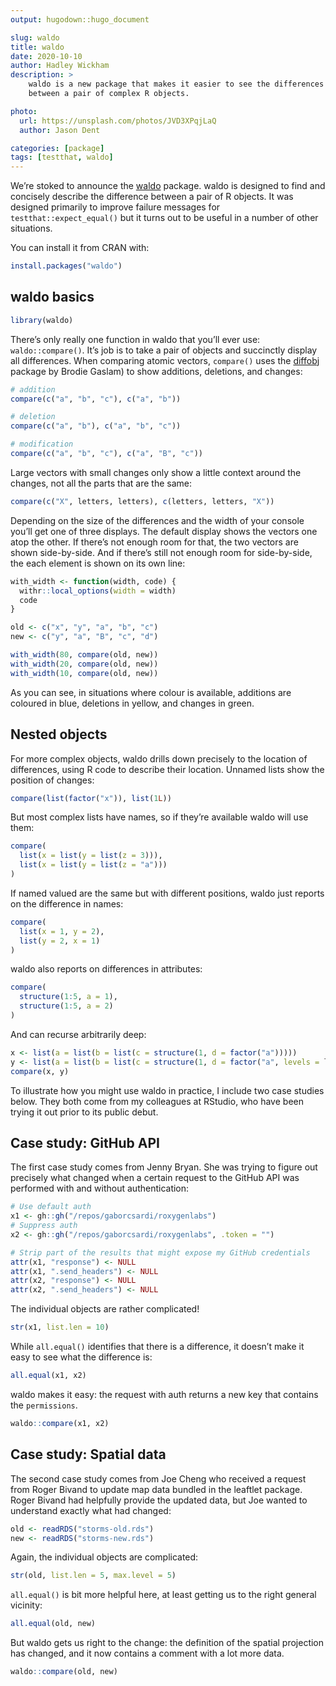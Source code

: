 ```yaml
---
output: hugodown::hugo_document

slug: waldo
title: waldo
date: 2020-10-10
author: Hadley Wickham
description: >
    waldo is a new package that makes it easier to see the differences
    between a pair of complex R objects.

photo:
  url: https://unsplash.com/photos/JVD3XPqjLaQ
  author: Jason Dent

categories: [package] 
tags: [testthat, waldo]
---
```


We're stoked to announce the [waldo](http://waldo.r-lib.org/) package. waldo is designed to find and concisely describe the difference between a pair of R objects. It was designed primarily to improve failure messages for `testthat::expect_equal()` but it turns out to be useful in a number of other situations.

You can install it from CRAN with:

```r
install.packages("waldo")
```

## waldo basics

```r
library(waldo)
```

There's only really one function in waldo that you'll ever use: `waldo::compare()`. It's job is to take a pair of objects and succinctly display all differences. When comparing atomic vectors, `compare()` uses the [diffobj](https://github.com/brodieG/diffobj) package by Brodie Gaslam) to show additions, deletions, and changes:

```r
# addition
compare(c("a", "b", "c"), c("a", "b"))

# deletion
compare(c("a", "b"), c("a", "b", "c"))

# modification
compare(c("a", "b", "c"), c("a", "B", "c"))
```

Large vectors with small changes only show a little context around the changes, not all the parts that are the same:

```r
compare(c("X", letters, letters), c(letters, letters, "X"))
```

Depending on the size of the differences and the width of your console you'll get one of three displays. The default display shows the vectors one atop the other. If there's not enough room for that, the two vectors are shown side-by-side. And if there's still not enough room for side-by-side, the each element is shown on its own line:

```R
with_width <- function(width, code) {
  withr::local_options(width = width)
  code
}

old <- c("x", "y", "a", "b", "c")
new <- c("y", "a", "B", "c", "d")

with_width(80, compare(old, new))
with_width(20, compare(old, new))
with_width(10, compare(old, new))
```

As you can see, in situations where colour is available, additions are coloured in blue, deletions in yellow, and changes in green.

## Nested objects

For more complex objects, waldo drills down precisely to the location of differences, using R code to describe their location. Unnamed lists show the position of changes: 

```R
compare(list(factor("x")), list(1L))
```

But most complex lists have names, so if they're available waldo will use them:

```r
compare(
  list(x = list(y = list(z = 3))),
  list(x = list(y = list(z = "a")))
)
```

If named valued are the same but with different positions, waldo just reports on the difference in names:

```r
compare(
  list(x = 1, y = 2),
  list(y = 2, x = 1)
)
```

waldo also reports on differences in attributes:

```r
compare(
  structure(1:5, a = 1),
  structure(1:5, a = 2)
)
```

And can recurse arbitrarily deep:

```r
x <- list(a = list(b = list(c = structure(1, d = factor("a")))))
y <- list(a = list(b = list(c = structure(1, d = factor("a", levels = letters[1:2])))))
compare(x, y)
```

To illustrate how you might use waldo in practice, I include two case studies below. They both come from my colleagues at RStudio, who have been trying it out prior to its public debut.

## Case study: GitHub API

The first case study comes from Jenny Bryan. She was trying to figure out precisely what changed when a certain request to the GitHub API was performed with and without authentication:

```r
# Use default auth
x1 <- gh::gh("/repos/gaborcsardi/roxygenlabs")
# Suppress auth
x2 <- gh::gh("/repos/gaborcsardi/roxygenlabs", .token = "")

# Strip part of the results that might expose my GitHub credentials
attr(x1, "response") <- NULL
attr(x1, ".send_headers") <- NULL
attr(x2, "response") <- NULL
attr(x2, ".send_headers") <- NULL
```

The individual objects are rather complicated!

```r
str(x1, list.len = 10)
```

While `all.equal()` identifies that there is a difference, it doesn't make it easy to see what the difference is:

```r
all.equal(x1, x2)
```

waldo makes it easy: the request with auth returns a new key that contains the `permissions`.

```r
waldo::compare(x1, x2)
```

## Case study: Spatial data

The second case study comes from Joe Cheng who received a request from Roger Bivand to update map data bundled in the leaftlet package. Roger Bivand had helpfully provide the updated data, but Joe wanted to understand exactly what had changed:

```r
old <- readRDS("storms-old.rds")
new <- readRDS("storms-new.rds")
```

Again, the individual objects are complicated:

```r
str(old, list.len = 5, max.level = 5)
```

`all.equal()` is bit more helpful here, at least getting us to the right general vicinity:

```r
all.equal(old, new)
```

But waldo gets us right to the change: the definition of the spatial projection has changed, and it now contains a comment with a lot more data.

```r
waldo::compare(old, new)
```

